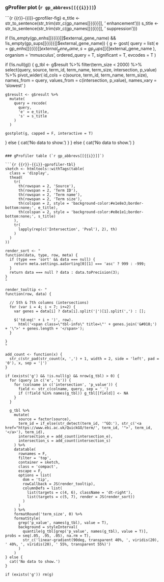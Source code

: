 ### gProfiler plot (`r gp_abbrevs[[{{i}}]]`)

```{r {{r}}-{{i}}-gprofiler-fig}
e_title <- str_to_sentence(str_trim(str_c(gp_names[[{{i}}]], ' enhancement')))
s_title <- str_to_sentence(str_trim(str_c(gp_names[[{{i}}]], ' suppression')))

if (!is_empty(gp_enhs[[{{i}}]]$external_gene_name) && !is_empty(gp_sups[[{{i}}]]$external_gene_name)) {
  g <- gost(
    query = list(
      e = gp_enhs[[{{i}}]]$external_gene_name,
      s = gp_sups[[{{i}}]]$external_gene_name
    ),
    organism = 'mmusculus',
    ordered_query = T,
    significant = T,
    evcodes = T
  )
  
  if (!is.null(g)) {
    g_tbl <- g$result %>%
      filter(term_size < 2000) %>%
      select(query, source, term_id, term_name, term_size, intersection, p_value) %>%
      pivot_wider(
        id_cols = c(source, term_id, term_name, term_size),
        names_from = query,
        values_from = c(intersection, p_value),
        names_vary = 'slowest'
      )
  
    g$result <- g$result %>%
      mutate(
        query = recode(
          query,
          'e' = e_title,
          's' = s_title
        )
      )
  
    gostplot(g, capped = F, interactive = T)
  } else {
    cat('No data to show.')
  }
} else {
  cat('No data to show.')
}
```

### gProfiler table (`r gp_abbrevs[[{{i}}]]`)

```{r {{r}}-{{i}}-gprofiler-tbl}
sketch <- htmltools::withTags(table(
  class = 'display',
  thead(
    tr(
      th(rowspan = 2, 'Source'),
      th(rowspan = 2, 'Term ID'),
      th(rowspan = 2, 'Term name'),
      th(rowspan = 2, 'Term size'),
      th(colspan = 2, style = 'background-color:#e1e8e3;border-bottom:none;', e_title),
      th(colspan = 2, style = 'background-color:#e8e1e1;border-bottom:none;', s_title)
    ),
    tr(
      lapply(rep(c('Intersection', 'Pval'), 2), th)
    )
  )
))

render_sort <- "
function(data, type, row, meta) {
  if (type === 'sort' && data === null) {
    return meta.settings.aaSorting[0][1] === 'asc' ? 999 : -999;
  }
  return data === null ? data : data.toPrecision(3);
}
"

render_tooltip <- "
function(row, data) {

  // 5th & 7th columns (intersections)
  for (var i = 4; i < 7; i+=2) {
    var genes = data[i] ? data[i].split('|')[1].split(',') : [];

    $('td:eq(' + i + ')', row).
      html('<span class=\"tbl-info\" title=\"' + genes.join('&#010;') + '\">' + genes.length + '</span>');
  }

}
"

add_count <- function(x) {
  str_c(str_pad(str_count(x, ',') + 1, width = 2, side = 'left', pad = '0'), x, sep = '|')
}

if (exists('g') && !is.null(g) && nrow(g_tbl) > 0) {
  for (query in c('e', 's')) {
    for (colname in c('intersection', 'p_value')) {
      field <- str_c(colname, query, sep = '_')
      if (!field %in% names(g_tbl)) g_tbl[[field]] <- NA
    }
  }
  
  g_tbl %>%
    mutate(
      source = factor(source),
      term_id = if_else(str_detect(term_id, '^GO:'), str_c('<a href="https://www.ebi.ac.uk/QuickGO/term/', term_id, '">', term_id, '</a>'), term_id),
      intersection_e = add_count(intersection_e),
      intersection_s = add_count(intersection_s)
    ) %>%
    datatable(
      rownames = F,
      filter = 'top',
      container = sketch,
      class = 'compact',
      escape = F,
      options = list(
        dom = 'tip',
        rowCallback = JS(render_tooltip),
        columnDefs = list(
          list(targets = c(4, 6), className = 'dt-right'),
          list(targets = c(5, 7), render = JS(render_sort))
        )
      )
    ) %>%
    formatRound('term_size', 0) %>%
    formatStyle(
      grep('p_value', names(g_tbl), value = T),
      background = styleInterval(
        quantile(g_tbl[grep('p_value', names(g_tbl), value = T)], probs = seq(.05, .95, .05), na.rm = T),
        str_c('linear-gradient(90deg, transparent 40%, ', viridis(20), ' 40%, ', viridis(20), ' 55%, transparent 55%)')
      )
    )
} else {
  cat('No data to show.')
}

if (exists('g')) rm(g)
```
